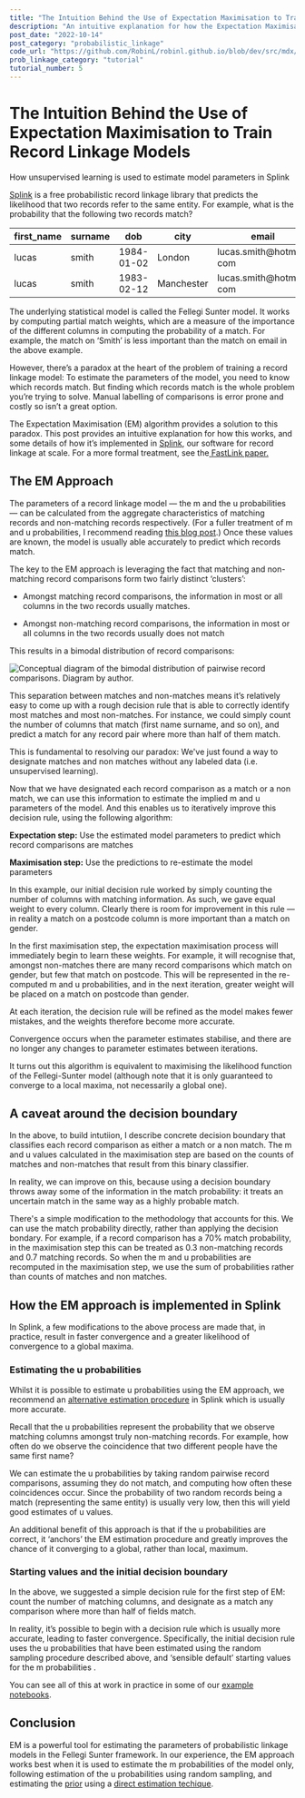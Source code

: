 ```yaml
---
title: "The Intuition Behind the Use of Expectation Maximisation to Train Record Linkage Models"
description: "An intuitive explanation for how the Expectation Maximisation algorithm is able to produce unsupervised estimates of Splink model parameters"
post_date: "2022-10-14"
post_category: "probabilistic_linkage"
code_url: "https://github.com/RobinL/robinl.github.io/blob/dev/src/mdx/em_intuition.mdx"
prob_linkage_category: "tutorial"
tutorial_number: 5
---
```




<CompactTutorialNav frontmatter={props.pageContext.frontmatter} />

# The Intuition Behind the Use of Expectation Maximisation to Train Record Linkage Models

<Subtitle>
  How unsupervised learning is used to estimate model parameters in Splink
</Subtitle>

[Splink](http://github.com/moj-analytical-services/splink) is a free probabilistic record linkage library that predicts the likelihood that two records refer to the same entity. For example, what is the probability that the following two records match?

| first_name | surname | dob        | city       | email                   |
| ---------- | ------- | ---------- | ---------- | ----------------------- |
| lucas      | smith   | 1984-01-02 | London     | lucas.smith@hotmail․com |
| lucas      | smith   | 1983-02-12 | Manchester | lucas.smith@hotmail․com |

The underlying statistical model is called the Fellegi Sunter model. It works by computing partial match weights, which are a measure of the importance of the different columns in computing the probability of a match. For example, the match on ‘Smith’ is less important than the match on email in the above example.

However, there’s a paradox at the heart of the problem of training a record linkage model: To estimate the parameters of the model, you need to know which records match. But finding which records match is the whole problem you’re trying to solve. Manual labelling of comparisons is error prone and costly so isn’t a great option.

The Expectation Maximisation (EM) algorithm provides a solution to this paradox. This post provides an intuitive explanation for how this works, and some details of how it’s implemented in [Splink](https://github.com/moj-analytical-services/splink), our software for record linkage at scale. For a more formal treatment, see the[ FastLink paper.](https://imai.fas.harvard.edu/research/files/linkage.pdf)

## The EM Approach

The parameters of a record linkage model — the m and the u probabilities — can be calculated from the aggregate characteristics of matching records and non-matching records respectively. (For a fuller treatment of m and u probabilities, I recommend reading [this blog post](https://www.robinlinacre.com/maths_of_fellegi_sunter/).) Once these values are known, the model is usually able accurately to predict which records match.

The key to the EM approach is leveraging the fact that matching and non-matching record comparisons form two fairly distinct ‘clusters’:

- Amongst matching record comparisons, the information in most or all columns in the two records usually matches.

- Amongst non-matching record comparisons, the information in most or all columns in the two records usually does not match

This results in a bimodal distribution of record comparisons:

![Conceptual diagram of the bimodal distribution of pairwise record comparisons. Diagram by author.](./em_intuition/decision_boundary.png)

This separation between matches and non-matches means it’s relatively easy to come up with a rough decision rule that is able to correctly identify most matches and most non-matches. For instance, we could simply count the number of columns that match (first name surname, and so on), and predict a match for any record pair where more than half of them match.

This is fundamental to resolving our paradox: We've just found a way to designate matches and non matches without any labeled data (i.e. unsupervised learning).

Now that we have designated each record comparison as a match or a non match, we can use this information to estimate the implied m and u parameters of the model. And this enables us to iteratively improve this decision rule, using the following algorithm:

**Expectation step:** Use the estimated model parameters to predict which record comparisons are matches

**Maximisation step:** Use the predictions to re-estimate the model parameters

In this example, our initial decision rule worked by simply counting the number of columns with matching information. As such, we gave equal weight to every column. Clearly there is room for improvement in this rule — in reality a match on a postcode column is more important than a match on gender.

In the first maximisation step, the expectation maximisation process will immediately begin to learn these weights. For example, it will recognise that, amongst non-matches there are many record comparisons which match on gender, but few that match on postcode. This will be represented in the re-computed m and u probabilities, and in the next iteration, greater weight will be placed on a match on postcode than gender.

At each iteration, the decision rule will be refined as the model makes fewer mistakes, and the weights therefore become more accurate.

Convergence occurs when the parameter estimates stabilise, and there are no longer any changes to parameter estimates between iterations.

It turns out this algorithm is equivalent to maximising the likelihood function of the Fellegi-Sunter model (although note that it is only guaranteed to converge to a local maxima, not necessarily a global one).

## A caveat around the decision boundary

In the above, to build intutiion, I describe concrete decision boundary that classifies each record comparison as either a match or a non match. The m and u values calculated in the maximisation step are based on the counts of matches and non-matches that result from this binary classifier.

In reality, we can improve on this, because using a decision boundary throws away some of the information in the match probability: it treats an uncertain match in the same way as a highly probable match.

There's a simple modification to the methodology that accounts for this. We can use the match probability directly, rather than applying the decision bondary. For example, if a record comparison has a 70% match probability, in the maximisation step this can be treated as 0.3 non-matching records and 0.7 matching records. So when the m and u probabilities are recomputed in the maximisation step, we use the sum of probabilities rather than counts of matches and non matches.

## How the EM approach is implemented in Splink

In Splink, a few modifications to the above process are made that, in practice, result in faster convergence and a greater likelihood of convergence to a global maxima.

### Estimating the u probabilities

Whilst it is possible to estimate u probabilities using the EM approach, we recommend an [alternative estimation procedure](https://moj-analytical-services.github.io/splink/linker.html#splink.linker.Linker.estimate_u_using_random_sampling) in Splink which is usually more accurate.

Recall that the u probabilities represent the probability that we observe matching columns amongst truly non-matching records. For example, how often do we observe the coincidence that two different people have the same first name?

We can estimate the u probabilities by taking random pairwise record comparisons, assuming they do not match, and computing how often these coincidences occur. Since the probability of two random records being a match (representing the same entity) is usually very low, then this will yield good estimates of u values.

An additional benefit of this approach is that if the u probabilities are correct, it ‘anchors’ the EM estimation procedure and greatly improves the chance of it converging to a global, rather than local, maximum.

### Starting values and the initial decision boundary

In the above, we suggested a simple decision rule for the first step of EM: count the number of matching columns, and designate as a match any comparison where more than half of fields match.

In reality, it’s possible to begin with a decision rule which is usually more accurate, leading to faster convergence. Specifically, the initial decision rule uses the u probabilities that have been estimated using the random sampling procedure described above, and ‘sensible default’ starting values for the m probabilities .

You can see all of this at work in practice in some of our [example notebooks](https://moj-analytical-services.github.io/splink/examples_index.html).

## Conclusion

EM is a powerful tool for estimating the parameters of probabilistic linkage models in the Fellegi Sunter framework. In our experience, the EM approach works best when it is used to estimate the m probabilities of the model only, following estimation of the u probabilities using random sampling, and estimating the [prior](https://moj-analytical-services.github.io/splink/settings_dict_guide.html#probability_two_random_records_match) using a [direct estimation techique](https://moj-analytical-services.github.io/splink/linkerest.html#splink.linker.Linker.estimate_probability_two_random_records_match).

<TutorialNav frontmatter={props.pageContext.frontmatter} />